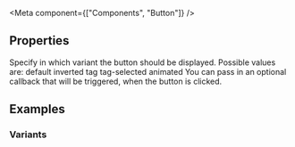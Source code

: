 
<Meta
  component={["Components", "Button"]}
/>

## Properties

<PropsTable>
  <PropsTableRow value="variant" type="string" default="default" optional>
    Specify in which variant the button should be displayed. Possible values are:
    <span class="code">default</span>
    <span class="code">inverted</span>
    <span class="code">tag</span>
    <span class="code">tag-selected</span>
    <span class="code">animated</span>
  </PropsTableRow>
  <PropsTableRow value="handleClick" type="function">
    You can pass in an optional callback that will be triggered, when the button
    is clicked.
  </PropsTableRow>
</PropsTable>

## Examples

### Variants

<ExampleLoader example="Button.Variants.tsx" />
